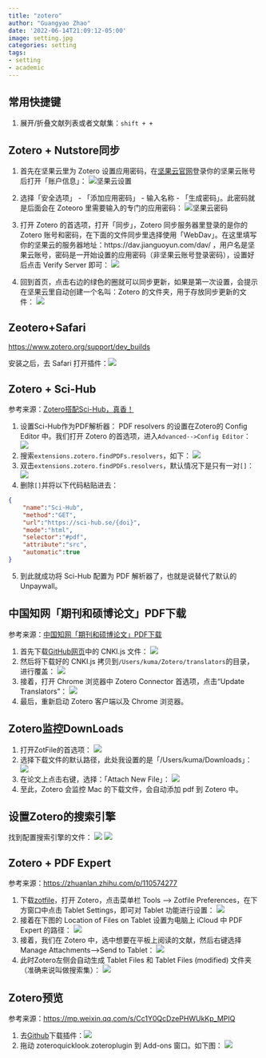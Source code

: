 ```yaml
---
title: "zotero"
author: "Guangyao Zhao"
date: '2022-06-14T21:09:12-05:00'
image: setting.jpg
categories: setting
tags:
- setting
- academic
---
```



## 常用快捷键

1. 展开/折叠文献列表或者文献集：`shift + +`


## Zotero + Nutstore同步

1. 首先在坚果云里为 Zotero 设置应用密码，在[坚果云官网](https://www.jianguoyun.com)登录你的坚果云账号后打开「账户信息」：
![坚果云设置](https://tva1.sinaimg.cn/large/e6c9d24egy1h38vrxfbiqj20es0dsgm1.jpg)

2. 选择「安全选项」 - 「添加应用密码」 - 输入名称 - 「生成密码」。此密码就是后面会在 Zoteoro 里需要输入的专门的应用密码：
![坚果云密码](https://tva1.sinaimg.cn/large/007S8ZIlly1ghx8vdbdgyj31420u07at.jpg)
3. 打开 Zotero 的首选项，打开「同步」，Zotero 同步服务器里登录的是你的 Zotero 账号和密码，在下面的文件同步里选择使用「WebDav」。在这里填写你的坚果云的服务器地址：https://dav.jianguoyun.com/dav/ ，用户名是坚果云账号，密码是一开始设置的应用密码（非坚果云账号登录密码），设置好后点击 Verify Server 即可：
![](https://tva1.sinaimg.cn/large/007S8ZIlly1ghx8xrokdaj30u012en2v.jpg)
4. 回到首页，点击右边的绿色的圈就可以同步更新，如果是第一次设置，会提示在坚果云里自动创建一个名叫：Zotero 的文件夹，用于存放同步更新的文件：
![](https://tva1.sinaimg.cn/large/007S8ZIlly1ghx902dpzfj30w80n0jz7.jpg)

## Zeotero+Safari

[https://www.zotero.org/support/dev\_builds](https://www.zotero.org/support/dev_builds)

安装之后，去 Safari 打开插件：![](https://tva1.sinaimg.cn/large/0081Kckwly1gk5z1rwmh0j316f0u0nbf.jpg)

## Zotero + Sci-Hub
参考来源：[Zotero搭配Sci-Hub，真香！](https://mp.weixin.qq.com/s?__biz=MzAxNzgyMDg0MQ==&mid=2650457482&idx=1&sn=3f9c3151cd92303ed7151c9b0feaab2f&chksm=83d1d84cb4a6515ac12e43cf92d842009912b5016e626e9377781ef49a5aa24ebce489162ea4&scene=21#wechat_redirect)

1. 设置Sci-Hub作为PDF解析器：
PDF resolvers 的设置在Zotero的 Config Editor 中。我们打开 Zotero 的首选项，进入`Advanced-->Config Editor`：
![](https://tva1.sinaimg.cn/large/007S8ZIlly1ghx9f95bnmj30js0jagn2.jpg)
2. 搜索`extensions.zotero.findPDFs.resolvers`，如下：
![](https://tva1.sinaimg.cn/large/007S8ZIlly1ghx9fogmmhj30lq0dogmf.jpg)
3. 双击`extensions.zotero.findPDFs.resolvers`，默认情况下是只有一对`[]`：
![](https://tva1.sinaimg.cn/large/007S8ZIlly1ghx9fzown2j30lq0dot9f.jpg)
4. 删除`[]`并将以下代码粘贴进去：
```json
{
    "name":"Sci-Hub",
    "method":"GET",
    "url":"https://sci-hub.se/{doi}",
    "mode":"html",
    "selector":"#pdf",
    "attribute":"src",
    "automatic":true
}
```
5. 到此就成功将 Sci-Hub 配置为 PDF 解析器了，也就是说替代了默认的 Unpaywall。
   
## 中国知网「期刊和硕博论文」PDF下载

参考来源：[中国知网「期刊和硕博论文」PDF下载](https://mp.weixin.qq.com/s?__biz=MzAxNzgyMDg0MQ==&mid=2650456725&idx=1&sn=2f6e6fb3036933dfd71fde74556aded5&chksm=83d1df53b4a656456fb129c8a56ad80d819005d94e9cc9ac689387093100b067aa1dbcde63a2&scene=158#rd)

1. 首先下载[GitHub网页](https://github.com/Zotero-CN/translators_CN/tree/master/translators)中的 CNKI.js 文件：
![](https://tva1.sinaimg.cn/large/007S8ZIlly1ghxe8qdwrhj30u00i8gnf.jpg)
2. 然后将下载好的 CNKI.js 拷贝到`/Users/kuma/Zotero/translators`的目录，进行覆盖：
![](https://tva1.sinaimg.cn/large/007S8ZIlly1ghxe9y3lq0j30oe0gnjur.jpg)
3. 接着，打开 Chrome 浏览器中 Zotero Connector 首选项，点击“Update Translators”：
![](https://tva1.sinaimg.cn/large/007S8ZIlly1ghxeawfk76j30u00hugno.jpg)
4. 最后，重新启动 Zotero 客户端以及 Chrome 浏览器。

## Zotero监控DownLoads

1. 打开ZotFile的首选项：
![](https://tva1.sinaimg.cn/large/007S8ZIlly1ghy74myjckj30vq0g24mj.jpg)
2. 选择下载文件的默认路径，此处我设置的是「/Users/kuma/Downloads」：
![](https://tva1.sinaimg.cn/large/007S8ZIlly1ghy767haedj30u00wxwj9.jpg)
3. 在论文上点击右键，选择：「Attach New File」：
![](https://tva1.sinaimg.cn/large/007S8ZIlly1ghy78qhu5xj314o0oiwml.jpg)
4. 至此，Zotero 会监控 Mac 的下载文件，会自动添加 pdf 到 Zotero 中。

## 设置Zotero的搜索引擎

找到配置搜索引擎的文件：
![](https://tva1.sinaimg.cn/large/007S8ZIlly1ghy88fqx4bj31580u0dlp.jpg)
![](https://tva1.sinaimg.cn/large/007S8ZIlly1ghy89ne45qj30oo0i041f.jpg)

## Zotero + PDF Expert

参考来源：[https://zhuanlan.zhihu.com/p/110574277](https://zhuanlan.zhihu.com/p/110574277)

1. 下载[zotfile](http://zotfile.com/index.html#changelog)，打开 Zotero，点击菜单栏 Tools --\> Zotfile Preferences，在下方窗口中点击 Tablet Settings，即可对 Tablet 功能进行设置：
![](https://tva1.sinaimg.cn/large/007S8ZIlly1ghze0omf8aj30k60lv416.jpg)
2. 接着在下图的 Location of Files on Tablet 设置为电脑上 iCloud 中 PDF Expert 的路径：
![](https://pic1.zhimg.com/80/v2-21e6dd851c9deda213dd8b2d5e2b06f8_1440w.jpg)
3. 接着，我们在 Zotero 中，选中想要在平板上阅读的文献，然后右键选择Manage Attachments--\>Send to Tablet：
![](https://tva1.sinaimg.cn/large/007S8ZIlly1ghze2xpwmdj31400obq7o.jpg)
4. 此时Zotero左侧会自动生成 Tablet Files 和 Tablet Files (modified) 文件夹（准确来说叫做搜索集）：
![](https://tva1.sinaimg.cn/large/007S8ZIlly1ghze36nwv8j31400obgoo.jpg)

## Zotero预览

参考来源：[https://mp.weixin.qq.com/s/Cc1Y0QcDzePHWUkKp\_MPIQ](https://mp.weixin.qq.com/s/Cc1Y0QcDzePHWUkKp_MPIQ)

1. 去[Github](https://github.com/mronkko/ZoteroQuickLook/releases)下载插件：![](https://tva1.sinaimg.cn/large/007S8ZIlly1ghzeajc780j31gw0s0wia.jpg)
2. 拖动 zoteroquicklook.zoteroplugin 到 Add-ons 窗口。如下图：
![](https://tva1.sinaimg.cn/large/007S8ZIlly1ghzeaxjptcj30u00h6q4e.jpg)

